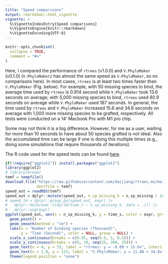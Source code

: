 ```yaml
---
title: "Speed comparisons"
output: rmarkdown::html_vignette
vignette: >
  %\VignetteIndexEntry{Speed comparisons}
  %\VignetteEngine{knitr::rmarkdown}
  %\VignetteEncoding{UTF-8}
---
```


```r
knitr::opts_chunk$set(
  collapse = TRUE,
  comment = "#>"
)
```

Here, I compared the performance of `rtrees` (v1.0.0) and `V.PhyloMaker` (v0.1.0) (`V.PhyloMaker2` has almost the same speed as `V.PhyloMaker`, so no comparisons here). In most cases, `rtrees` is at least two times faster than `V.PhyloMaker` (Fig. below). For example, with 50 missing species to bind, the average time used by `rtrees` is 0.914 second while `V.PhyloMaker` took 13.6 seconds on average; with 5,000 missing species to bind, `rtrees` used 80.9 seconds on average while `V.PhyloMaker` used 187 seconds. In general, the time used by `rtrees` and `V.PhyloMaker` increased 15.6 and 34.8 seconds on average with 1,000 more missing species to be grafted, respectively. All tests were conducted on a 14' Macbook Pro with M1 pro chip.

Some may not think it is a big difference. However, for me as a user, waiting for more than 10 seconds to have about 50 species grafted is not ideal. Also the accumulated time can be large if one is doing this multiple times (e.g., doing some simulations that require thousands of iterations).

The R code used for the speed tests can be found [here](https://github.com/daijiang/rtrees_ms/blob/main/Rcode/speed_test.R).


```r
if(!require("ggplot2")) install.packages("ggplot2")
library(ggplot2)
# library(broom)
temf = tempfile()
download.file("https://raw.githubusercontent.com/daijiang/rtrees_ms/main/Data/rtrees_speed_out.rds", 
              destfile = temf)
speed_out = readRDS(temf)
speed_out = dplyr::mutate(speed_out, n_sp_missing_k = n_sp_missing / 1000, time_s = time/1e9)
# speed_lm = dplyr::group_by(speed_out, expr) |> 
#   dplyr::do(broom::tidy(lm(time_s ~ n_sp_missing_k, data = .))) |> 
#   dplyr::ungroup()
ggplot(speed_out, aes(x = n_sp_missing_k, y = time_s, color = expr, group = expr)) +
  geom_point() +
  geom_smooth(method = "lm") +
  labs(x = "Number of binding species (Thousand)",
       y = "Time (Second)", color = NULL, group = NULL) +
  scale_x_continuous(breaks = c(0.05, seq(0.5, 5, 0.5))) +
  scale_y_continuous(breaks = c(0, 10, seq(25, 200, 25))) +
  geom_text(x = 4, y = 33, label = "rtrees: y = -0.09 + 15.6x", inherit.aes = FALSE, color = "#F8766D") +
  geom_text(x = 1.8, y = 123, label = "V.PhyloMaker: y = 11.80 + 34.8x", inherit.aes = FALSE, color = "#00BFC4") +
  theme(legend.position = "none") 
```

